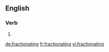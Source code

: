==English==

===Verb===
{{head|en}}

# {{present participle of|fractionate|lang=en}}

[[de:fractionating]]
[[fr:fractionating]]
[[vi:fractionating]]